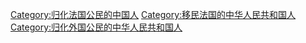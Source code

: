 [[Category:归化法国公民的中国人|Category:归化法国公民的中国人]]
[[Category:移民法国的中华人民共和国人|Category:移民法国的中华人民共和国人]]
[[Category:归化外国公民的中华人民共和国人|Category:归化外国公民的中华人民共和国人]]